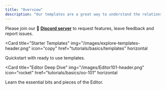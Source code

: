 ```yaml
---
title: "Overview"
description: "Our templates are a great way to understand the relationship between the editor and mirror apps. The Ordinary Objects 101 playlist features short videos to get into the details of how to utilize the actions and triggers best."
---
```


Please join our 💬 [**Discord server**](https://discord.gg/Ef2EFMB2eJ) to request features, leave feedback and report issues.


<Columns cols={2}>

<Card
  title="Starter Templates"
  img="/images/explore-templates-header.png"
  icon="copy"
  href="tutorials/basics/templates"
  horizontal
>
Quickstart with ready to use templates.
</Card>

<Card
  title="Editor Deep Dive"
  img="/images/Editor101-header.png"
  icon="rocket"
  href="tutorials/basics/oo-101"
  horizontal
>
 Learn the essential bits and pieces of the Editor.
</Card>

</Columns>